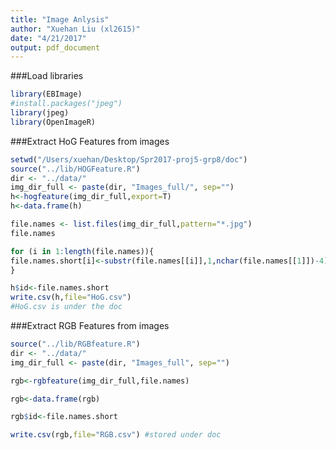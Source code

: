 ```yaml
---
title: "Image Anlysis"
author: "Xuehan Liu (xl2615)"
date: "4/21/2017"
output: pdf_document
---
```


###Load libraries
```r
library(EBImage)
#install.packages("jpeg")
library(jpeg)
library(OpenImageR)
```


###Extract HoG Features from images

```r
setwd("/Users/xuehan/Desktop/Spr2017-proj5-grp8/doc")
source("../lib/HOGFeature.R")
dir <- "../data/"
img_dir_full <- paste(dir, "Images_full/", sep="")
h<-hogfeature(img_dir_full,export=T)
h<-data.frame(h)

file.names <- list.files(img_dir_full,pattern="*.jpg") 
file.names

for (i in 1:length(file.names)){
file.names.short[i]<-substr(file.names[[i]],1,nchar(file.names[[1]])-4)
}

h$id<-file.names.short
write.csv(h,file="HoG.csv")
#HoG.csv is under the doc 

```


###Extract RGB Features from images 

```r
source("../lib/RGBfeature.R")
dir <- "../data/"
img_dir_full <- paste(dir, "Images_full", sep="")

rgb<-rgbfeature(img_dir_full,file.names)

rgb<-data.frame(rgb)

rgb$id<-file.names.short

write.csv(rgb,file="RGB.csv") #stored under doc
```


